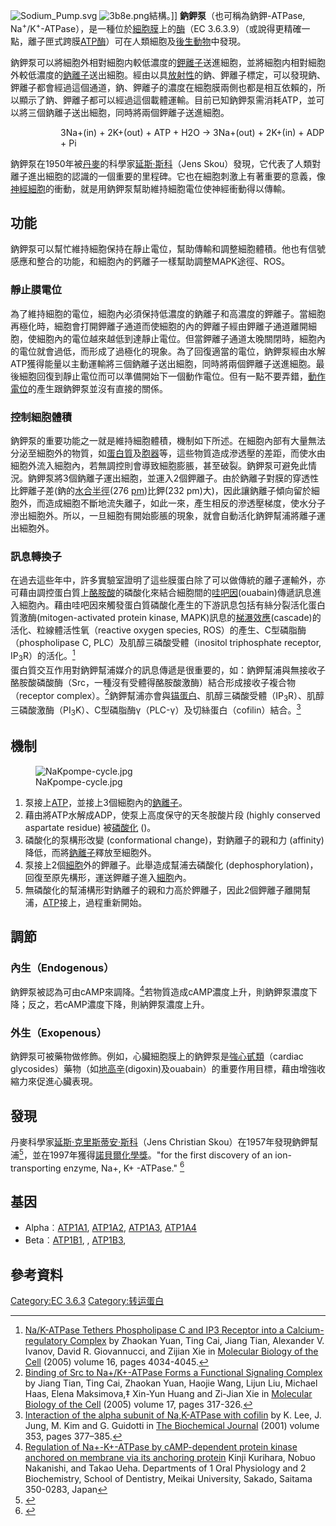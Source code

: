 {{noteTA
|G1=生命科学
}}
[[File:Sodium_Pump.svg|thumb]]
[[File:3b8e.png|thumb]]結構。]]
'''鈉鉀泵'''（也可稱為鈉鉀-ATPase, Na<sup>+</sup>/K<sup>+</sup>-ATPase），是一種位於[[細胞膜|細胞膜]]上的[[酶|酶]]（EC 3.6.3.9）（或說得更精確一點，離子匣式跨膜[[ATP酶|ATP酶]]）可在人類細胞及[[後生動物|後生動物]]中發現。

{{FileTA|Scheme sodium-potassium pump-zh|svg|thumb|300px}}
鈉鉀泵可以將細胞外相對細胞内較低濃度的[[鉀離子|鉀離子]]送進細胞，並將細胞内相對細胞外較低濃度的[[鈉離子|鈉離子]]送出細胞。經由以具[[放射性|放射性]]的鈉、鉀離子標定，可以發現鈉、鉀離子都會經過這個通道，鈉、鉀離子的濃度在細胞膜兩側也都是相互依賴的，所以顯示了鈉、鉀離子都可以經過這個載體運輸。目前已知鈉鉀泵需消耗ATP，並可以將三個鈉離子送出細胞，同時將兩個鉀離子送進細胞。

:: <chem>3Na+(in) + 2K+(out) + ATP + H2O -> 3Na+(out) + 2K+(in) + ADP + Pi</chem>

鈉鉀泵在1950年被[[丹麥|丹麥]]的科學家[[延斯·克里斯蒂安·斯科|延斯·斯科]]（Jens Skou）發現，它代表了人類對離子進出細胞的認識的一個重要的里程碑。它也在細胞刺激上有著重要的意義，像[[神經細胞|神經細胞]]的衝動，就是用鈉鉀泵幫助維持細胞電位使神經衝動得以傳輸。

== 功能 ==
鈉鉀泵可以幫忙維持細胞保持在靜止電位，幫助傳輸和調整細胞體積。他也有信號感應和整合的功能，和細胞內的鈣離子一樣幫助調整MAPK途徑、ROS。

=== 靜止膜電位 ===
{{seealso|靜止膜電位}}
為了維持細胞的電位，細胞內必須保持低濃度的鈉離子和高濃度的鉀離子。當細胞再極化時，細胞會打開鉀離子通道而使細胞的內的鉀離子經由鉀離子通道離開細胞，使細胞內的電位越來越低到達靜止電位。但當鉀離子通道太晚關閉時，細胞內的電位就會過低，而形成了過極化的現象。為了回復適當的電位，鈉鉀泵經由水解ATP獲得能量以主動運輸將三個鈉離子送出細胞，同時將兩個鉀離子送進細胞。最後細胞回復到靜止電位而可以準備開始下一個動作電位。但有一點不要弄錯，[[動作電位|動作電位]]的產生跟鈉鉀泵並沒有直接的關係。

=== 控制細胞體積 ===
鈉鉀泵的重要功能之一就是維持細胞體積，機制如下所述。在細胞內部有大量無法分泌至細胞外的物質，如[[蛋白質|蛋白質]]及[[胞器|胞器]]等，這些物質造成滲透壓的差距，而使水由細胞外流入細胞內，若無調控則會導致細胞膨脹，甚至破裂。鈉鉀泵可避免此情況。鈉鉀泵將3個鈉離子運出細胞，並運入2個鉀離子。由於鈉離子對膜的穿透性比鉀離子差(鈉的[[溶劑殼|水合半徑]](276 [[皮米|pm]])比鉀(232 pm)大)，因此讓鈉離子傾向留於細胞外，而造成細胞不斷地流失離子，如此一來，產生相反的滲透壓梯度，使水分子滲出細胞外。所以，一旦細胞有開始膨脹的現象，就會自動活化鈉鉀幫浦將離子運出細胞外。

=== 訊息轉換子 ===
在過去這些年中，許多實驗室證明了這些膜蛋白除了可以做傳統的離子運輸外，亦可藉由調控蛋白質上[[酪胺酸|酪胺酸]]的磷酸化來結合細胞間的[[哇吧因|哇吧因]](ouabain)傳遞訊息進入細胞內。藉由哇吧因來觸發蛋白質磷酸化產生的下游訊息包括有絲分裂活化蛋白質激酶(mitogen-activated protein kinase, MAPK)訊息的[[梯瀑效應|梯瀑效應]](cascade)的活化、粒線體活性氧（reactive oxygen species, ROS）的產生、C型磷脂酶（phospholipase C, PLC）及肌醇三磷酸受體（inositol triphosphate receptor, IP<sub>3</sub>R）的活化。<ref>[http://www.pubmedcentral.nih.gov/articlerender.fcgi?tool=pubmed&pubmedid=15975899 Na/K-ATPase Tethers Phospholipase C and IP3 Receptor into a Calcium-regulatory Complex] {{Wayback|url=http://www.pubmedcentral.nih.gov/articlerender.fcgi?tool=pubmed&pubmedid=15975899 |date=20190701112059 }} by Zhaokan Yuan, Ting Cai, Jiang Tian, Alexander V. Ivanov, David R. Giovannucci, and Zijian Xie in [[Molecular_Biology_of_the_Cell|Molecular Biology of the Cell]] (2005) volume 16, pages 4034-4045.</ref><br />
蛋白質交互作用對鈉鉀幫浦媒介的訊息傳遞是很重要的，如：鈉鉀幫浦與無接收子酪胺酸磷酸酶（Src，一種沒有受體得酪胺酸激酶）結合形成接收子複合物（receptor complex）。<ref>[http://www.pubmedcentral.nih.gov/articlerender.fcgi?tool=pubmed&pubmedid=16267270 Binding of Src to Na+/K+-ATPase Forms a Functional Signaling Complex] {{Wayback|url=http://www.pubmedcentral.nih.gov/articlerender.fcgi?tool=pubmed&pubmedid=16267270 |date=20190701112100 }} by Jiang Tian, Ting Cai, Zhaokan Yuan, Haojie Wang, Lijun Liu, Michael Haas, Elena Maksimova,‡ Xin-Yun Huang and Zi-Jian Xie in [[Molecular_Biology_of_the_Cell|Molecular Biology of the Cell]] (2005) volume 17, pages 317-326.</ref>鈉鉀幫浦亦會與[[锚蛋白|锚蛋白]]、肌醇三磷酸受體（IP<sub>3</sub>R）、肌醇三磷酸激酶（PI<sub>3</sub>K）、C型磷脂酶γ（PLC-γ）及切絲蛋白（cofilin）結合。<ref>[http://www.pubmedcentral.nih.gov/articlerender.fcgi?artid=1221581 Interaction of the alpha subunit of Na,K-ATPase with cofilin] {{Wayback|url=http://www.pubmedcentral.nih.gov/articlerender.fcgi?artid=1221581 |date=20190701112100 }} by K. Lee, J. Jung, M. Kim and G. Guidotti in [[Biochemical_Journal|The Biochemical Journal]] (2001) volume 353, pages 377–385.</ref>

== 機制 ==
[[File:NaKpompe-cycle.jpg|thumb]]
# 泵接上[[三磷酸腺苷|ATP]]，並接上3個細胞內的[[鈉離子|鈉離子]]。
# 藉由將ATP水解成ADP，使泵上高度保守的天冬胺酸片段 (highly conserved aspartate residue) 被[[磷酸化|磷酸化]] ({{lang|en|phosphorylation}})。
# 磷酸化的泵構形改變 (conformational change)，對鈉離子的親和力 (affinity) 降低，而將[[鈉離子|鈉離子]]釋放至細胞外。
# 泵接上2個[[細胞|細胞]]外的鉀離子。此舉造成幫浦去磷酸化 (dephosphorylation)，回復至原先構形，運送鉀離子進入[[細胞|細胞]]內。
# 無磷酸化的幫浦構形對鈉離子的親和力高於鉀離子，因此2個鉀離子離開幫浦，[[三磷酸腺苷|ATP]]接上，過程重新開始。

== 調節 ==
=== 內生（Endogenous） ===
鈉鉀泵被認為可由cAMP來調降。<ref>[http://ajpcell.physiology.org/cgi/content/full/279/5/C1516 Regulation of Na+-K+-ATPase by cAMP-dependent protein kinase anchored on membrane via its anchoring protein] Kinji Kurihara, Nobuo Nakanishi, and Takao Ueha. Departments of 1 Oral Physiology and 2 Biochemistry, School of Dentistry, Meikai University, Sakado, Saitama 350-0283, Japan</ref>若物質造成cAMP濃度上升，則鈉鉀泵濃度下降；反之，若cAMP濃度下降，則納鉀泵濃度上升。

=== 外生（Exopenous） ===
鈉鉀泵可被藥物做修飾。例如，心臟細胞膜上的鈉鉀泵是[[強心甙類|強心甙類]]（cardiac glycosides）藥物（如[[地高辛|地高辛]](digoxin)及ouabain）的重要作用目標，藉由增強收縮力來促進心臟表現。

== 發現 ==
丹麥科學家[[延斯·克里斯蒂安·斯科|延斯·克里斯蒂安·斯科]]（Jens Christian Skou）在1957年發現鈉鉀幫浦<ref>{{cite journal | author = Skou J | title = The influence of some cations on an adenosine triphosphatase from peripheral nerves. | journal = Biochim Biophys Acta | volume = 23 | issue = 2 | pages = 394–401 | year = 1957 | pmid = 13412736 | doi = 10.1016/0006-3002(57)90343-8}}</ref>，並在1997年獲得[[諾貝爾化學獎|諾貝爾化學獎]]。"for the first discovery of an ion-transporting enzyme, Na+, K+ -ATPase." <ref>{{Cite web |url=http://nobelprize.org/chemistry/laureates/1997/index.html |title=Chemistry 1997<!-- Bot generated title --> |accessdate=2008-12-09 |archive-date=2008-05-16 |archive-url=https://web.archive.org/web/20080516210351/http://nobelprize.org/chemistry/laureates/1997/index.html |dead-url=no }}</ref>

== 基因 ==
* Alpha︰[[ATP1A1|ATP1A1]]{{Gene||ATP1A1}}, [[ATP1A2|ATP1A2]]{{Gene||ATP1A2}}, [[ATP1A3|ATP1A3]]{{Gene||ATP1A3}}, [[ATP1A4|ATP1A4]]{{Gene||ATP1A4}}
* Beta︰[[ATP1B1|ATP1B1]]{{Gene||ATP1B1}}, {{Gene|ATP1B2}}, [[ATP1B3|ATP1B3]]{{Gene||ATP1B3}}, {{Gene|ATP1B4}}

== 參考資料 ==
{{Reflist|1}}
{{酸酐水解酶类}}

[[Category:EC_3.6.3|Category:EC 3.6.3]]
[[Category:转运蛋白|Category:转运蛋白]]